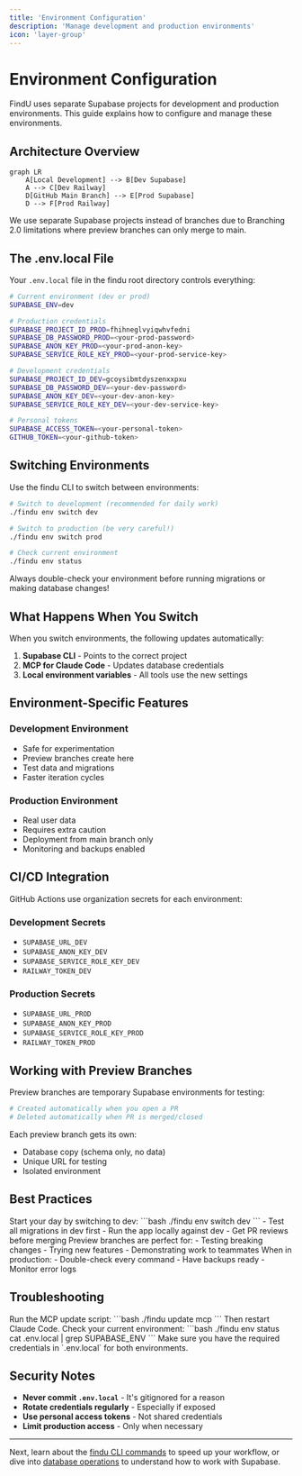 ```yaml
---
title: 'Environment Configuration'
description: 'Manage development and production environments'
icon: 'layer-group'
---
```


# Environment Configuration

FindU uses separate Supabase projects for development and production environments. This guide explains how to configure and manage these environments.

## Architecture Overview

```mermaid
graph LR
    A[Local Development] --> B[Dev Supabase]
    A --> C[Dev Railway]
    D[GitHub Main Branch] --> E[Prod Supabase]
    D --> F[Prod Railway]
```

<Info>
We use separate Supabase projects instead of branches due to Branching 2.0 limitations where preview branches can only merge to main.
</Info>

## The .env.local File

Your `.env.local` file in the findu root directory controls everything:

```bash
# Current environment (dev or prod)
SUPABASE_ENV=dev

# Production credentials
SUPABASE_PROJECT_ID_PROD=fhihneglvyiqwhvfedni
SUPABASE_DB_PASSWORD_PROD=<your-prod-password>
SUPABASE_ANON_KEY_PROD=<your-prod-anon-key>
SUPABASE_SERVICE_ROLE_KEY_PROD=<your-prod-service-key>

# Development credentials
SUPABASE_PROJECT_ID_DEV=gcoysibmtdyszenxxpxu
SUPABASE_DB_PASSWORD_DEV=<your-dev-password>
SUPABASE_ANON_KEY_DEV=<your-dev-anon-key>
SUPABASE_SERVICE_ROLE_KEY_DEV=<your-dev-service-key>

# Personal tokens
SUPABASE_ACCESS_TOKEN=<your-personal-token>
GITHUB_TOKEN=<your-github-token>
```

## Switching Environments

Use the findu CLI to switch between environments:

```bash
# Switch to development (recommended for daily work)
./findu env switch dev

# Switch to production (be very careful!)
./findu env switch prod

# Check current environment
./findu env status
```

<Warning>
Always double-check your environment before running migrations or making database changes!
</Warning>

## What Happens When You Switch

When you switch environments, the following updates automatically:

1. **Supabase CLI** - Points to the correct project
2. **MCP for Claude Code** - Updates database credentials
3. **Local environment variables** - All tools use the new settings

## Environment-Specific Features

### Development Environment
- Safe for experimentation
- Preview branches create here
- Test data and migrations
- Faster iteration cycles

### Production Environment
- Real user data
- Requires extra caution
- Deployment from main branch only
- Monitoring and backups enabled

## CI/CD Integration

GitHub Actions use organization secrets for each environment:

### Development Secrets
- `SUPABASE_URL_DEV`
- `SUPABASE_ANON_KEY_DEV`
- `SUPABASE_SERVICE_ROLE_KEY_DEV`
- `RAILWAY_TOKEN_DEV`

### Production Secrets
- `SUPABASE_URL_PROD`
- `SUPABASE_ANON_KEY_PROD`
- `SUPABASE_SERVICE_ROLE_KEY_PROD`
- `RAILWAY_TOKEN_PROD`

## Working with Preview Branches

Preview branches are temporary Supabase environments for testing:

```bash
# Created automatically when you open a PR
# Deleted automatically when PR is merged/closed
```

Each preview branch gets its own:
- Database copy (schema only, no data)
- Unique URL for testing
- Isolated environment

## Best Practices

<Steps>
  <Step title="Always work in development">
    Start your day by switching to dev:
    ```bash
    ./findu env switch dev
    ```
  </Step>
  
  <Step title="Test thoroughly before production">
    - Test all migrations in dev first
    - Run the app locally against dev
    - Get PR reviews before merging
  </Step>
  
  <Step title="Use preview branches for experiments">
    Preview branches are perfect for:
    - Testing breaking changes
    - Trying new features
    - Demonstrating work to teammates
  </Step>
  
  <Step title="Monitor production carefully">
    When in production:
    - Double-check every command
    - Have backups ready
    - Monitor error logs
  </Step>
</Steps>

## Troubleshooting

<AccordionGroup>
  <Accordion title="MCP not connecting to database">
    Run the MCP update script:
    ```bash
    ./findu update mcp
    ```
    Then restart Claude Code.
  </Accordion>
  
  <Accordion title="Wrong environment showing">
    Check your current environment:
    ```bash
    ./findu env status
    cat .env.local | grep SUPABASE_ENV
    ```
  </Accordion>
  
  <Accordion title="Can't switch environments">
    Make sure you have the required credentials in `.env.local` for both environments.
  </Accordion>
</AccordionGroup>

## Security Notes

- **Never commit `.env.local`** - It's gitignored for a reason
- **Rotate credentials regularly** - Especially if exposed
- **Use personal access tokens** - Not shared credentials
- **Limit production access** - Only when necessary

---

Next, learn about the [findu CLI commands](/developer/cli-reference) to speed up your workflow, or dive into [database operations](/database/overview) to understand how to work with Supabase.